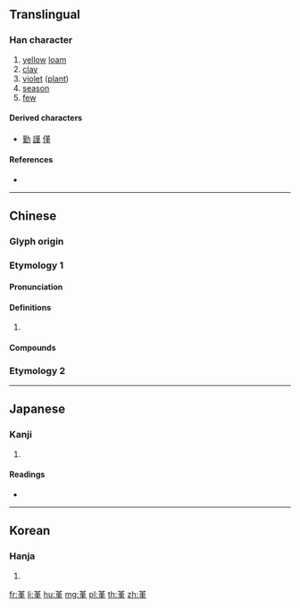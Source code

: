 {{character info/new}}
{{also|菫|暵}}
==Translingual==

===Han character===
{{Han char|rn=32|rad=土|as=08|sn=11|four=44104|canj=TLQM|ids=⿳⿱廿中一土}}

# [[yellow]] [[loam]]
# [[clay]]
# [[violet]] ([[plant]])
# [[season]]
# [[few]]

====Derived characters====
* [[勤]] [[謹]] [[僅]]

====References====
* {{Han ref|kx=0232.050|dkj=05212|dj=0469.070|hdz=10450.020|uh=5807|ud=22535|bh=D4BB|bd=54459}}

----

==Chinese==
{{zh-forms}}

===Glyph origin===
{{Han etym}}

===Etymology 1===
====Pronunciation====
{{zh-pron
|m=jǐn
|c=gan2
|mc=y
|oc=y
|cat=
}}

====Definitions====
{{zh-hanzi}}

# {{rfdef|zh}}

====Compounds====
{{zh-der|堇堇|捕蟲堇菜}}

===Etymology 2===
{{zh-see|僅|a}}

----

==Japanese==

===Kanji===
{{ja-kanji|grade=|rs=土08}}

# {{defn|lang=ja|sort=土08}}

====Readings====
* {{ja-readings|on=[[きん]] (kin)|kun=[[すみれ]] (sumire)}}

----

==Korean==

===Hanja===
{{ko-hanja|hangeul=근|rv=geun|mr=kŭn}}

# {{defn|lang=ko|sort=土08}}

[[fr:堇]]
[[li:堇]]
[[hu:堇]]
[[mg:堇]]
[[pl:堇]]
[[th:堇]]
[[zh:堇]]